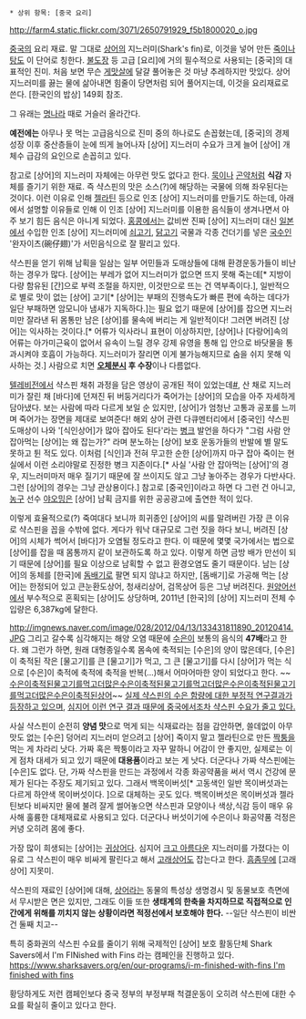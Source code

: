  * 상위 항목: [중국 요리]

http://farm4.static.flickr.com/3071/2650791929_f5b1800020_o.jpg

[[중국]]의 요리 재료. 말 그대로 [[상어]]의 지느러미(Shark's fin)로, 이것을 넣어 만든 [[죽]]이나 [[탕]]도 이 단어로 칭한다. [[불도장]] 등 고급 [요리]에 거의 필수적으로 사용되는 [중국]의 대표적인 진미. 처음 보면 무슨 [[게맛살]]에 달걀 풀어놓은 것 마냥 추레하지만 맛있다. 상어지느러미를 끓는 물에 삶아내면 힘줄이 당면처럼 되어 풀어지는데, 이것을 요리재료로 쓴다. [한국인의 밥상] 149회 참조.

그 유래는 [[명나라]] 때로 거슬러 올라간다.

'''예전에는''' 아무나 못 먹는 고급음식으로 진미 중의 하나로도 손꼽혔는데, [중국]의 경제성장 이후 중산층들이 눈에 띄게 늘어나자 [상어] 지느러미 수요가 크게 늘어 [상어] 개체수 급감의 요인으로 손꼽히고 있다.

참고로 [상어]의 지느러미 자체에는 아무런 맛도 없다고 한다. [[묵]]이나 [[곤약]]처럼 '''식감''' 자체를 즐기기 위한 재료. 즉 샥스핀의 맛은 소스(?)에 해당하는 국물에 의해 좌우된다는 것이다. 이런 이유로 인해 [[젤라틴]] 등으로 인조 [상어] 지느러미를 만들기도 하는데, 아래에서 설명할 이유들로 인해 이 인조 [상어] 지느러미를 이용한 음식들이 생겨나면서 아주 보기 힘든 음식은 아니게 되었다. [[홍콩]]에서는 값비싼 진짜 [상어] 지느러미 대신 [[일본]]에서 수입한 인조 [상어] 지느러미에 [[쇠고기]], [[닭고기]] 국물과 각종 건더기를 넣은 [[국수]]인 '완자이츠(碗仔翅)'가 서민음식으로 잘 팔리고 있다.

샥스핀을 얻기 위해 남획을 일삼는 일부 어민들과 도매상들에 대해 환경운동가들이 비난하는 경우가 많다. [상어]는 부레가 없어 지느러미가 없으면 뜨지 못해 죽는데[* 지방이 다량 함유된 [간]으로 부력 조절을 하지만, 이것만으로 뜨는 건 역부족이다.], 일반적으로 별로 맛이 없는 [상어] 고기[* [상어]는 부패의 진행속도가 빠른 편에 속하는 데다가 일단 부패하면 암모니아 냄새가 지독하다.]는 필요 없기 때문에 [상어]를 잡으면 지느러미만 잘라낸 뒤 몸통만 남은 [상어]를 물속에 버리는 게 일반적이다! 그러면 버려진 [상어]는 익사하는 것이다.[* 어류가 익사라니 표현이 이상하지만, [상어]나 [다랑어]속의 어류는 아가미근육이 없어서 유속이 느릴 경우 강제 유영을 통해 입 안으로 바닷물을 통과시켜야 호흡이 가능하다. 지느러미가 잘리면 이게 불가능해지므로 숨을 쉬지 못해 익사하는 것.] 사람으로 치면 '''[[오체분시]] 후 수장'''이나 다름없다.

[[텔레비전]]에서 샥스핀 채취 과정을 담은 영상이 공개된 적이 있었는데[http://pann.nate.com/video/214583255 #], 산 채로 지느러미가 잘린 채 [바다]에 던져진 뒤 버둥거리다가 죽어가는 [상어]의 모습을 아주 자세하게 담아냈다. 보는 사람에 따라 다르게 보일 순 있지만, [상어]가 엄청난 고통과 공포를 느끼며 죽어가는 장면을 제대로 보여준다! 해외 상어 관련 다큐멘터리에서 [중국인] 샥스핀 도매상이 나와 '[식인상어]가 많아 잡아도 된다'라는 [[병크]] 발언을 하다가 "그럼 사람 안 잡아먹는 [상어]는 왜 잡는가?" 라며 분노하는 [상어] 보호 운동가들의 반발에 별 말도 못하고 튄 적도 있다. 이처럼 [식인]과 전혀 무고한 순한 [상어]까지 마구 잡아 죽이는 현실에서 이런 소리야말로 진정한 병크 지존이다.[* 사실 '사람 안 잡아먹는 [상어]'의 경우, 지느러미마저 매우 질기기 때문에 잘 쓰이지도 않고 그냥 놓아주는 경우가 다반사다. 그런 [상어]의 경우는 그냥 관상용이다.] 참고로 [중국인]이라고 하면 다 그런 건 아니고, [[농구]] 선수 [[야오밍]]은 [상어] 남획 금지를 위한 공공광고에 출연한 적이 있다.

이렇게 효율적으로(?) 죽여대다 보니까 희귀종인 [상어]의 씨를 말려버린 가장 큰 이유로 샥스핀을 꼽을 수밖에 없다. 게다가 워낙 대규모로 그런 짓을 하다 보니, 버려진 [상어]의 시체가 썩어서 [바다]가 오염될 정도라고 한다. 이 때문에 몇몇 국가에서는 법으로 [상어]를 잡을 때 몸통까지 같이 보관하도록 하고 있다. 이렇게 하면 금방 배가 만선이 되기 때문에 [상어]를 필요 이상으로 남획할 수 없고 환경오염도 줄기 때문이다. 남는 [상어]의 동체를 [한국]에 [[돔배기]]로 팔면 되지 않냐고 하지만, [돔배기]로 가공해 먹는 [상어]는 한정되어 있고 큰눈환도상어, 청새리상어, 검목상어 등은 그냥 버려진다. [[원양어선]]에서 부수적으로 혼획되는 [상어]도 상당하며, 2011년 [한국]의 [상어] 지느러미 전체 수입량은 6,387kg에 달한다.

http://imgnews.naver.com/image/028/2012/04/13/133431811890_20120414.JPG
그리고 갈수록 심각해지는 해양 오염 때문에 [[수은]]이 보통의 음식의 '''47배'''라고 한다. 왜 그런가 하면, 원래 대형종일수록 몸속에 축적되는 [수은]의 양이 많은데다, [수은]이 축적된 작은 [물고기]를 큰 [물고기]가 먹고, 그 큰 [물고기]를 다시 [상어]가 먹는 식으로 [수은]이 축적에 축적에 축적을 반복(…)해서 어마어마한 양이 되었다고 한다. ~~[[건축무한육면각체|수은이축적된물고기를먹고더많은수은이축적된물고기를먹고더많은수은이축적된물고기를먹고더많은수은이축적된상어]]~~ [http://news.naver.com/main/read.nhn?mode=LSD&mid=sec&sid1=104&oid=001&aid=0000215295 실제 샥스핀의 수은 함량에 대한 부정적 연구결과가 등장하고 있으며], [http://news.khan.co.kr/kh_news/khan_art_view.html?artid=201408071240281&code=970204 심지어 이런 연구 결과 때문에 중국에서조차 샥스핀 수요가 줄고 있다.] 

사실 샥스핀이 순전히 '''양념 맛'''으로 먹게 되는 식재료라는 점을 감안하면, 쓸데없이 아무 맛도 없는 [수은] 덩어리 지느러미 얻으려고 [상어] 죽이지 말고 젤라틴으로 만든 [[짝퉁]]을 먹는 게 차라리 낫다. 가짜 혹은 짝퉁이라고 자꾸 말하니 어감이 안 좋지만, 실제로는 이게 점차 대세가 되고 있기 때문에 '''대용품'''이라고 보는 게 낫다. 더군다나 가짜 샥스핀에는 [수은]도 없다. 단, 가짜 샥스핀을 만드는 과정에서 각종 화공약품을 써서 역시 건강에 문제가 된다는 주장도 제기되고 있다. 그래서 백목이버섯[* 고동색인 일반 목이버섯과는 다르게 하얀색 목이버섯이다. ]으로 대체하는 곳도 있다. 백목이버섯은 목이버섯과 젤라틴보다 비싸지만 물에 불려 잘게 썰어놓으면 샥스핀과 모양이나 색상,식감 등이 매우 유사해 훌륭한 대체재료로 사용되고 있다. 더군다나 버섯이기에 수은이나 화공약품 걱정은 커녕 오히려 몸에 좋다.

가장 많이 희생되는 [상어]는 [[귀상어]]다. 심지어 [[크고 아름다운]] 지느러미를 가졌다는 이유로 그 샥스핀이 매우 비싸게 팔린다고 해서 [[고래상어]]도 잡는다고 한다. [[흠좀무]]에 [고래상어] 지못미.

샥스핀의 재료인 [상어]에 대해, [[상어]]라는 동물의 특성상 생명경시 및 동물보호 측면에서 무시받은 면은 있지만, 그래도 이들 또한 '''생태계의 한축을 차지하므로 직접적으로 인간에게 위해를 끼치지 않는 상황이라면 적정선에서 보호해야 한다.'''  --일단 샥스핀이 비싼 건 둘째 치고--

특히 중화권의 샥스핀 수요를 줄이기 위해 국제적인 [상어] 보호 활동단체 Shark Savers에서 I'm FINished with Fins 라는 캠페인을 진행하고 있다. [[https://www.sharksavers.org/en/our-programs/i-m-finished-with-fins I'm finished with fins]]

황당하게도 저런 캠페인보다 중국 정부의 부정부패 척결운동이 오히려 샥스핀에 대한 수요를 확실히 줄이고 있다고 한다.
